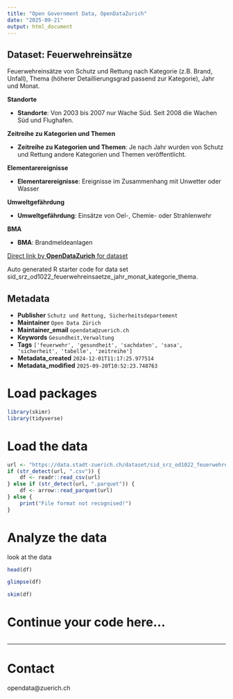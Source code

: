 ```yaml
---
title: "Open Government Data, OpenDataZurich"
date: "2025-09-21"
output: html_document
---
```


## Dataset: Feuerwehreinsätze

Feuerwehreinsätze von Schutz und Rettung nach Kategorie (z.B. Brand, Unfall), Thema (höherer Detaillierungsgrad passend zur Kategorie), Jahr und Monat.

**Standorte**

- **Standorte**: 
Von 2003 bis 2007 nur Wache Süd. Seit 2008 die Wachen Süd und Flughafen.
 

[]()

**Zeitreihe zu Kategorien und Themen**

- **Zeitreihe zu Kategorien und Themen**: 
Je nach Jahr wurden von Schutz und Rettung andere Kategorien und Themen veröffentlicht.
 

[]()

**Elementarereignisse**

- **Elementarereignisse**: 
Ereignisse im Zusammenhang mit Unwetter oder Wasser
 

[]()

**Umweltgefährdung**

- **Umweltgefährdung**: 
Einsätze von Oel-, Chemie- oder Strahlenwehr 


[]()

**BMA**

- **BMA**: 
Brandmeldeanlagen
 

[]()



[Direct link by **OpenDataZurich** for dataset](https://data.stadt-zuerich.ch/dataset/sid_srz_od1022_feuerwehreinsaetze_jahr_monat_kategorie_thema)

Auto generated R starter code for data set sid_srz_od1022_feuerwehreinsaetze_jahr_monat_kategorie_thema.

## Metadata

- **Publisher** `Schutz und Rettung, Sicherheitsdepartement`
- **Maintainer** `Open Data Zürich`
- **Maintainer_email** `opendata@zuerich.ch`
- **Keywords** `Ge­sund­heit,Ver­walt­ung`
- **Tags** `['feuerwehr', 'gesundheit', 'sachdaten', 'sasa', 'sicherheit', 'tabelle', 'zeitreihe']`
- **Metadata_created** `2024-12-01T11:17:25.977514`
- **Metadata_modified** `2025-09-20T10:52:23.748763`


# Load packages

```r
library(skimr)
library(tidyverse)
```

# Load the data

```r
url <- "https://data.stadt-zuerich.ch/dataset/sid_srz_od1022_feuerwehreinsaetze_jahr_monat_kategorie_thema/download/GES102OD1022.csv"
if (str_detect(url, ".csv")) {
    df <- readr::read_csv(url)
} else if (str_detect(url, ".parquet")) {
    df <- arrow::read_parquet(url)
} else {
    print("File format not recognised!")
}
```

# Analyze the data

look at the data
```r
head(df)
```

```r
glimpse(df)
```

```r
skim(df)
```

# Continue your code here...

```r

```

------------------------------------------------------------------------

# Contact

opendata@zuerich.ch
